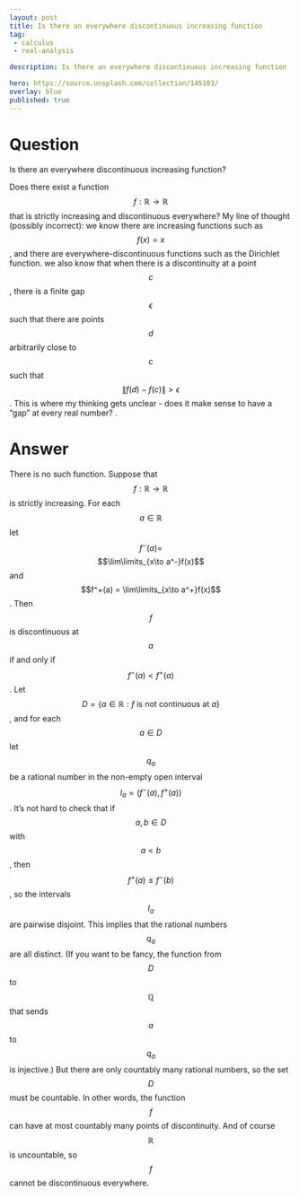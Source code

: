 ---
layout: post
title: Is there an everywhere discontinuous increasing function
tag:
 - calculus
 - real-analysis

description: Is there an everywhere discontinuous increasing function

hero: https://source.unsplash.com/collection/145103/
overlay: blue 
published: true
---

# Question 

Is there an everywhere discontinuous increasing function?

<!--break-->


Does there exist a function $$f : \mathbb{R} \rightarrow \mathbb{R}$$ that is strictly increasing and discontinuous everywhere?
My line of thought (possibly incorrect): we know there are increasing functions such as $$f(x) = x$$, and there are everywhere-discontinuous functions such as the Dirichlet function.
 we also know that when there is a discontinuity at a point $$c$$, there is a finite gap $$\epsilon$$ such that there are points $$d$$ arbitrarily close to $$c$$ such that $$\|f(d) - f(c)\| > \epsilon$$.
 This is where my thinking gets unclear - does it make sense to have a "gap" at every real number?
.


# Answer 


There is no such function. Suppose that $$f:\mathbb{R}\to\mathbb{R}$$ is strictly increasing. For each $$a\in\mathbb{R}$$ let $$f^-(a) =$$  $$\lim\limits_{x\to a^-}f(x)$$ and $$f^+(a) = \lim\limits_{x\to a^+}f(x)$$. Then $$f$$ is discontinuous at $$a$$ if and only if $$f^-(a) < f^+(a)$$. Let $$D = \{a\in\mathbb{R}:f\text{ is not continuous at }a\}$$, and for each $$a\in D$$ let $$q_a$$ be a rational number in the non-empty open interval $$I_a = (f^-(a),f^+(a))$$. 
It’s not hard to check that if $$a,b \in D$$ with $$a<b$$, then $$f^+(a) \le f^-(b)$$, so the intervals $$I_a$$ are pairwise disjoint. This implies that the rational numbers $$q_a$$ are all distinct. (If you want to be fancy, the function from $$D$$ to $$\mathbb{Q}$$ that sends $$a$$ to $$q_a$$ is injective.) But there are only countably many rational numbers, so the set $$D$$ must be countable. In other words, the function $$f$$ can have at most countably many points of discontinuity. And of course $$\mathbb{R}$$ is uncountable, so $$f$$ cannot be discontinuous everywhere.

